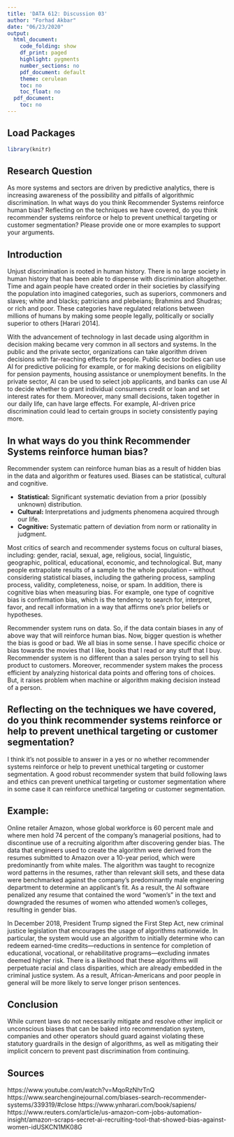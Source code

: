 ---
title: 'DATA 612: Discussion 03'
author: "Forhad Akbar"
date: "06/23/2020"
output:
  html_document:
    code_folding: show
    df_print: paged
    highlight: pygments
    number_sections: no
    pdf_document: default
    theme: cerulean
    toc: no
    toc_float: no
  pdf_document:
    toc: no
---

## **Load Packages**

```{r load-packages, warning = FALSE, message = FALSE}
library(knitr)
```

## **Research Question**

As more systems and sectors are driven by predictive analytics, there is increasing awareness of the possibility and pitfalls of algorithmic discrimination. In what ways do you think Recommender Systems reinforce human bias? Reflecting on the techniques we have covered, do you think recommender systems reinforce or help to prevent unethical targeting or customer segmentation? Please provide one or more examples to support your arguments.

## **Introduction**

Unjust discrimination is rooted in human history. There is no large society in human history that has been able to dispense with discrimination altogether. Time and again people have created order in their societies by classifying the population into imagined categories, such as superiors, commoners and slaves; white and blacks; patricians and plebeians; Brahmins and Shudras; or rich and poor. These categories have regulated relations between millions of humans by making some people legally, politically or socially superior to others [Harari 2014].  

With the advancement of technology in last decade using algorithm in decision making became very common in all sectors and systems.  In the public and the private sector, organizations can take algorithm driven decisions with far-reaching effects for people. Public sector bodies can use AI for predictive policing for example, or for making decisions on eligibility for pension payments, housing assistance or unemployment benefits. In the private sector, AI can be used to select job applicants, and banks can use AI to decide whether to grant individual consumers credit or loan and set interest rates for them. Moreover, many small decisions, taken together in our daily life, can have large effects. For example, AI-driven price discrimination could lead to certain groups in society consistently paying more.

## **In what ways do you think Recommender Systems reinforce human bias?**

Recommender system can reinforce human bias as a result of hidden bias in the data and algorithm or features used. Biases can be statistical, cultural and cognitive.  

- **Statistical:** Significant systematic deviation from a prior (possibly unknown) distribution.  
- **Cultural:** Interpretations and judgments phenomena acquired through our life.  
- **Cognitive:** Systematic pattern of deviation from norm or rationality in judgment.  

Most critics of search and recommender systems focus on cultural biases, including: gender, racial, sexual, age, religious, social, linguistic, geographic, political, educational, economic, and technological. But, many people extrapolate results of a sample to the whole population – without considering statistical biases, including the gathering process, sampling process, validity, completeness, noise, or spam. In addition, there is cognitive bias when measuring bias. For example, one type of cognitive bias is confirmation bias, which is the tendency to search for, interpret, favor, and recall information in a way that affirms one’s prior beliefs or hypotheses.  

Recommender system runs on data. So, if the data contain biases in any of above way that will reinforce human bias. Now, bigger question is whether the bias is good or bad. We all bias in some sense. I have specific choice or bias towards the movies that I like, books that I read or any stuff that I buy. Recommender system is no different than a sales person trying to sell his product to customers. Moreover, recommender system makes the process efficient by analyzing historical data points and offering tons of choices. But, it raises problem when machine or algorithm making decision instead of a person.  

## **Reflecting on the techniques we have covered, do you think recommender systems reinforce or help to prevent unethical targeting or customer segmentation?**  

I think it’s not possible to answer in a yes or no whether recommender systems reinforce or help to prevent unethical targeting or customer segmentation. A good robust recommender system that build following laws and ethics can prevent unethical targeting or customer segmentation where in some case it can reinforce unethical targeting or customer segmentation.   

## **Example:**

Online retailer Amazon, whose global workforce is 60 percent male and where men hold 74 percent of the company’s managerial positions, had to discontinue use of a recruiting algorithm after discovering gender bias. The data that engineers used to create the algorithm were derived from the resumes submitted to Amazon over a 10-year period, which were predominantly from white males. The algorithm was taught to recognize word patterns in the resumes, rather than relevant skill sets, and these data were benchmarked against the company’s predominantly male engineering department to determine an applicant’s fit. As a result, the AI software penalized any resume that contained the word “women’s” in the text and downgraded the resumes of women who attended women’s colleges, resulting in gender bias.

In December 2018, President Trump signed the First Step Act, new criminal justice legislation that encourages the usage of algorithms nationwide. In particular, the system would use an algorithm to initially determine who can redeem earned-time credits—reductions in sentence for completion of educational, vocational, or rehabilitative programs—excluding inmates deemed higher risk. There is a likelihood that these algorithms will perpetuate racial and class disparities, which are already embedded in the criminal justice system. As a result, African-Americans and poor people in general will be more likely to serve longer prison sentences.

## **Conclusion**

While current laws do not necessarily mitigate and resolve other implicit or unconscious biases that can be baked into recommendation system, companies and other operators should guard against violating these statutory guardrails in the design of algorithms, as well as mitigating their implicit concern to prevent past discrimination from continuing.

## **Sources**

https://www.youtube.com/watch?v=MqoRzNhrTnQ  
https://www.searchenginejournal.com/biases-search-recommender-systems/339319/#close
https://www.ynharari.com/book/sapiens/  
https://www.reuters.com/article/us-amazon-com-jobs-automation-insight/amazon-scraps-secret-ai-recruiting-tool-that-showed-bias-against-women-idUSKCN1MK08G  
